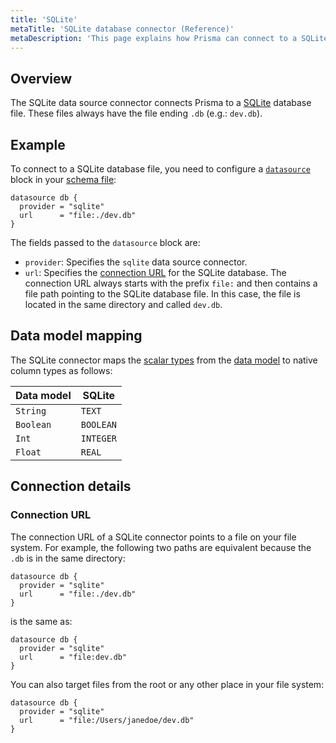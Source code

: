 ```yaml
---
title: 'SQLite'
metaTitle: 'SQLite database connector (Reference)'
metaDescription: 'This page explains how Prisma can connect to a SQLite database using the SQLite database connector.'
---
```


## Overview

The SQLite data source connector connects Prisma to a [SQLite](https://www.sqlite.org/) database file. These files always have the file ending `.db` (e.g.: `dev.db`).

## Example

To connect to a SQLite database file, you need to configure a [`datasource`](../components/prisma-schema/data-sources) block in your [schema file](../components/prisma-schema):

```prisma
datasource db {
  provider = "sqlite"
  url      = "file:./dev.db"
}
```

The fields passed to the `datasource` block are:

- `provider`: Specifies the `sqlite` data source connector.
- `url`: Specifies the [connection URL](../../../reference/database-reference/connection-urls) for the SQLite database. The connection URL always starts with the prefix `file:` and then contains a file path pointing to the SQLite database file. In this case, the file is located in the same directory and called `dev.db`.

## Data model mapping

The SQLite connector maps the [scalar types](../components/prisma-schema/data-model#scalar-fields) from the [data model](../components/prisma-schema/data-model) to native column types as follows:

| Data model | SQLite    |
| ---------- | --------- |
| `String`   | `TEXT`    |
| `Boolean`  | `BOOLEAN` |
| `Int`      | `INTEGER` |
| `Float`    | `REAL`    |

## Connection details

### Connection URL

The connection URL of a SQLite connector points to a file on your file system. For example, the following two paths are equivalent because the `.db` is in the same directory:

```prisma
datasource db {
  provider = "sqlite"
  url      = "file:./dev.db"
}
```

is the same as:

```prisma
datasource db {
  provider = "sqlite"
  url      = "file:dev.db"
}
```

You can also target files from the root or any other place in your file system:

```prisma
datasource db {
  provider = "sqlite"
  url      = "file:/Users/janedoe/dev.db"
}
```
